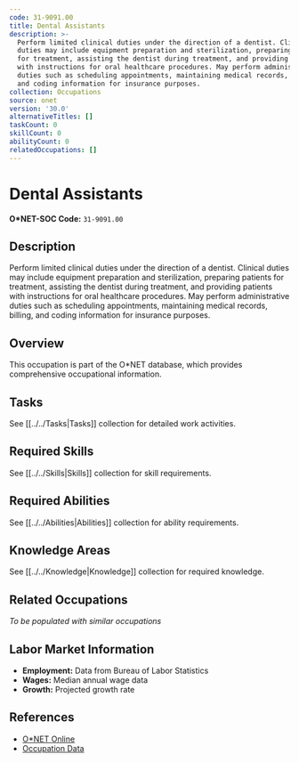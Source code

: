 ```yaml
---
code: 31-9091.00
title: Dental Assistants
description: >-
  Perform limited clinical duties under the direction of a dentist. Clinical
  duties may include equipment preparation and sterilization, preparing patients
  for treatment, assisting the dentist during treatment, and providing patients
  with instructions for oral healthcare procedures. May perform administrative
  duties such as scheduling appointments, maintaining medical records, billing,
  and coding information for insurance purposes.
collection: Occupations
source: onet
version: '30.0'
alternativeTitles: []
taskCount: 0
skillCount: 0
abilityCount: 0
relatedOccupations: []
---
```

# Dental Assistants

**O*NET-SOC Code:** `31-9091.00`

## Description

Perform limited clinical duties under the direction of a dentist. Clinical duties may include equipment preparation and sterilization, preparing patients for treatment, assisting the dentist during treatment, and providing patients with instructions for oral healthcare procedures. May perform administrative duties such as scheduling appointments, maintaining medical records, billing, and coding information for insurance purposes.

## Overview

This occupation is part of the O*NET database, which provides comprehensive occupational information.

## Tasks

See [[../../Tasks|Tasks]] collection for detailed work activities.

## Required Skills

See [[../../Skills|Skills]] collection for skill requirements.

## Required Abilities

See [[../../Abilities|Abilities]] collection for ability requirements.

## Knowledge Areas

See [[../../Knowledge|Knowledge]] collection for required knowledge.

## Related Occupations

*To be populated with similar occupations*

## Labor Market Information

- **Employment:** Data from Bureau of Labor Statistics
- **Wages:** Median annual wage data
- **Growth:** Projected growth rate

## References

- [O*NET Online](https://www.onetonline.org/link/summary/31-9091.00)
- [Occupation Data](https://www.onetcenter.org/)
